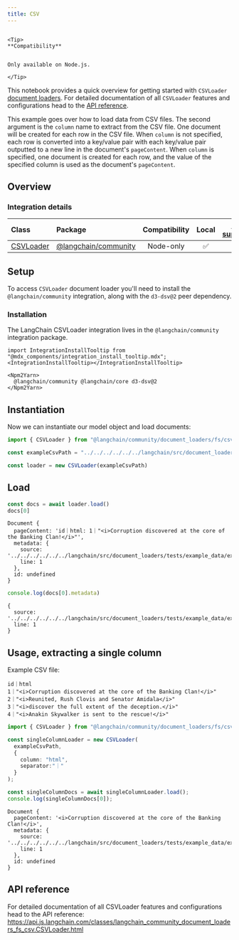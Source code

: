 ```yaml
---
title: CSV
---
```



```{=mdx}

<Tip>
**Compatibility**


Only available on Node.js.

</Tip>

```
This notebook provides a quick overview for getting started with `CSVLoader` [document loaders](/oss/javascript/concepts/document_loaders). For detailed documentation of all `CSVLoader` features and configurations head to the [API reference](https://api.js.langchain.com/classes/langchain_community_document_loaders_fs_csv.CSVLoader.html).

This example goes over how to load data from CSV files. The second argument is the `column` name to extract from the CSV file. One document will be created for each row in the CSV file. When `column` is not specified, each row is converted into a key/value pair with each key/value pair outputted to a new line in the document's `pageContent`. When `column` is specified, one document is created for each row, and the value of the specified column is used as the document's `pageContent`.

## Overview
### Integration details

| Class | Package | Compatibility | Local | [PY support](https://python.langchain.com/docs/integrations/document_loaders/csv)|
| :--- | :--- | :---: | :---: |  :---: |
| [CSVLoader](https://api.js.langchain.com/classes/langchain_community_document_loaders_fs_csv.CSVLoader.html) | [@langchain/community](https://api.js.langchain.com/modules/langchain_community_document_loaders_fs_csv.html) | Node-only | ✅ | ✅ |

## Setup

To access `CSVLoader` document loader you'll need to install the `@langchain/community` integration, along with the `d3-dsv@2` peer dependency.

### Installation

The LangChain CSVLoader integration lives in the `@langchain/community` integration package.

```{=mdx}
import IntegrationInstallTooltip from "@mdx_components/integration_install_tooltip.mdx";
<IntegrationInstallTooltip></IntegrationInstallTooltip>

<Npm2Yarn>
  @langchain/community @langchain/core d3-dsv@2
</Npm2Yarn>

```
## Instantiation

Now we can instantiate our model object and load documents:


```typescript
import { CSVLoader } from "@langchain/community/document_loaders/fs/csv"

const exampleCsvPath = "../../../../../../langchain/src/document_loaders/tests/example_data/example_separator.csv";

const loader = new CSVLoader(exampleCsvPath)
```
## Load


```typescript
const docs = await loader.load()
docs[0]
```
```output
Document {
  pageContent: 'id｜html: 1｜"<i>Corruption discovered at the core of the Banking Clan!</i>"',
  metadata: {
    source: '../../../../../../langchain/src/document_loaders/tests/example_data/example_separator.csv',
    line: 1
  },
  id: undefined
}
```

```typescript
console.log(docs[0].metadata)
```
```output
{
  source: '../../../../../../langchain/src/document_loaders/tests/example_data/example_separator.csv',
  line: 1
}
```
## Usage, extracting a single column

Example CSV file:

```csv
id｜html
1｜"<i>Corruption discovered at the core of the Banking Clan!</i>"
2｜"<i>Reunited, Rush Clovis and Senator Amidala</i>"
3｜"<i>discover the full extent of the deception.</i>"
4｜"<i>Anakin Skywalker is sent to the rescue!</i>"
```


```typescript
import { CSVLoader } from "@langchain/community/document_loaders/fs/csv";

const singleColumnLoader = new CSVLoader(
  exampleCsvPath,
  {
    column: "html",
    separator:"｜"
  }
);

const singleColumnDocs = await singleColumnLoader.load();
console.log(singleColumnDocs[0]);
```
```output
Document {
  pageContent: '<i>Corruption discovered at the core of the Banking Clan!</i>',
  metadata: {
    source: '../../../../../../langchain/src/document_loaders/tests/example_data/example_separator.csv',
    line: 1
  },
  id: undefined
}
```
## API reference

For detailed documentation of all CSVLoader features and configurations head to the API reference: https://api.js.langchain.com/classes/langchain_community_document_loaders_fs_csv.CSVLoader.html
